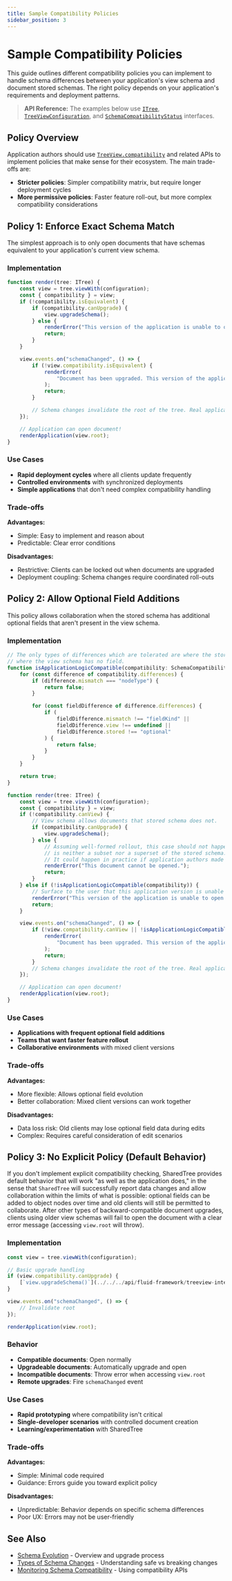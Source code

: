 ```yaml
---
title: Sample Compatibility Policies
sidebar_position: 3
---
```


# Sample Compatibility Policies

This guide outlines different compatibility policies you can implement to handle schema differences between your application's view schema and document stored schemas.
The right policy depends on your application's requirements and deployment patterns.

> **API Reference:** The examples below use [`ITree`](../../../api/fluid-framework/itree-interface), [`TreeViewConfiguration`](../../../api/fluid-framework/treeviewconfiguration-class), and [`SchemaCompatibilityStatus`](../../../api/fluid-framework/schemacompatibilitystatus-interface) interfaces.

## Policy Overview

Application authors should use [`TreeView.compatibility`](../../../api/fluid-framework/treeview-interface#compatibility-property) and related APIs to implement policies that make sense for their ecosystem.
The main trade-offs are:

- **Stricter policies**: Simpler compatibility matrix, but require longer deployment cycles
- **More permissive policies**: Faster feature roll-out, but more complex compatibility considerations

## Policy 1: Enforce Exact Schema Match

The simplest approach is to only open documents that have schemas equivalent to your application's current view schema.

### Implementation

```typescript
function render(tree: ITree) {
	const view = tree.viewWith(configuration);
	const { compatibility } = view;
	if (!compatibility.isEquivalent) {
		if (compatibility.canUpgrade) {
			view.upgradeSchema();
		} else {
			renderError("This version of the application is unable to open the document.");
			return;
		}
	}

	view.events.on("schemaChanged", () => {
		if (!view.compatibility.isEquivalent) {
			renderError(
				"Document has been upgraded. This version of the application is unable to open the document.",
			);
			return;
		}

		// Schema changes invalidate the root of the tree. Real applications would want to react to that here.
	});

	// Application can open document!
	renderApplication(view.root);
}
```

### Use Cases

- **Rapid deployment cycles** where all clients update frequently
- **Controlled environments** with synchronized deployments
- **Simple applications** that don't need complex compatibility handling

### Trade-offs

**Advantages:**
- Simple: Easy to implement and reason about
- Predictable: Clear error conditions

**Disadvantages:**
- Restrictive: Clients can be locked out when documents are upgraded
- Deployment coupling: Schema changes require coordinated roll-outs

## Policy 2: Allow Optional Field Additions

This policy allows collaboration when the stored schema has additional optional fields that aren't present in the view schema.

### Implementation

```typescript
// The only types of differences which are tolerated are where the stored schema has optional fields
// where the view schema has no field.
function isApplicationLogicCompatible(compatibility: SchemaCompatibilityStatus): boolean {
	for (const difference of compatibility.differences) {
		if (difference.mismatch === "nodeType") {
			return false;
		}

		for (const fieldDifference of difference.differences) {
			if (
				fieldDifference.mismatch !== "fieldKind" ||
				fieldDifference.view !== undefined ||
				fieldDifference.stored !== "optional"
			) {
				return false;
			}
		}
	}

	return true;
}

function render(tree: ITree) {
	const view = tree.viewWith(configuration);
	const { compatibility } = view;
	if (!compatibility.canView) {
		// View schema allows documents that stored schema does not.
		if (compatibility.canUpgrade) {
			view.upgradeSchema();
		} else {
			// Assuming well-formed rollout, this case should not happen: it means the current view schema
			// is neither a subset nor a superset of the stored schema.
			// It could happen in practice if application authors made a change breaking backward-compatibility of the view schema.
			renderError("This document cannot be opened.");
			return;
		}
	} else if (!isApplicationLogicCompatible(compatibility)) {
		// Surface to the user that this application version is unable to open this document / updating the application may help.
		renderError("This version of the application is unable to open the document.");
		return;
	}

	view.events.on("schemaChanged", () => {
		if (!view.compatibility.canView || !isApplicationLogicCompatible(view.compatibility)) {
			renderError(
				"Document has been upgraded. This version of the application is unable to open the document.",
			);
			return;
		}
		// Schema changes invalidate the root of the tree. Real applications would want to react to that here.
	});

	// Application can open document!
	renderApplication(view.root);
}
```

### Use Cases

- **Applications with frequent optional field additions**
- **Teams that want faster feature rollout**
- **Collaborative environments** with mixed client versions

### Trade-offs

**Advantages:**
- More flexible: Allows optional field evolution
- Better collaboration: Mixed client versions can work together

**Disadvantages:**
- Data loss risk: Old clients may lose optional field data during edits
- Complex: Requires careful consideration of edit scenarios

## Policy 3: No Explicit Policy (Default Behavior)

If you don't implement explicit compatibility checking, SharedTree provides default behavior that will work "as well as the application does," in the sense that `SharedTree` will successfully report data changes and allow collaboration within the limits of what is possible: optional fields can be added to object nodes over time and old clients will still be permitted to collaborate.
After other types of backward-compatible document upgrades, clients using older view schemas will fail to open the document with a clear error message (accessing `view.root` will throw).

### Implementation

```typescript
const view = tree.viewWith(configuration);

// Basic upgrade handling
if (view.compatibility.canUpgrade) {
    [`view.upgradeSchema()`](../../../api/fluid-framework/treeview-interface#upgradeschema-method);
}

view.events.on("schemaChanged", () => {
	// Invalidate root
});

renderApplication(view.root);
```

### Behavior

- **Compatible documents**: Open normally
- **Upgradeable documents**: Automatically upgrade and open
- **Incompatible documents**: Throw error when accessing `view.root`
- **Remote upgrades**: Fire `schemaChanged` event

### Use Cases

- **Rapid prototyping** where compatibility isn't critical
- **Single-developer scenarios** with controlled document creation
- **Learning/experimentation** with SharedTree

### Trade-offs

**Advantages:**
- Simple: Minimal code required
- Guidance: Errors guide you toward explicit policy

**Disadvantages:**
- Unpredictable: Behavior depends on specific schema differences
- Poor UX: Errors may not be user-friendly

## See Also

- [Schema Evolution](./index.mdx) - Overview and upgrade process
- [Types of Schema Changes](./types-of-changes) - Understanding safe vs breaking changes
- [Monitoring Schema Compatibility](./index.mdx#monitoring-schema-compatibility) - Using compatibility APIs
